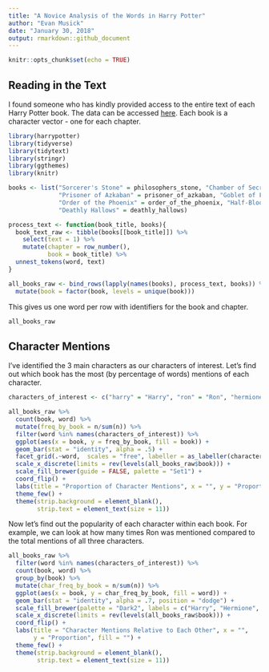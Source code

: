 ```yaml
---
title: "A Novice Analysis of the Words in Harry Potter"
author: "Evan Musick"
date: "January 30, 2018"
output: rmarkdown::github_document
---
```


```r
knitr::opts_chunk$set(echo = TRUE)
```

## Reading in the Text

I found someone who has kindly provided access to the entire text of each Harry Potter book. The data can be accessed [here](https://github.com/bradleyboehmke/harrypotter). Each book is a character vector - one for each chapter.

```r
library(harrypotter)
library(tidyverse)
library(tidytext)
library(stringr)
library(ggthemes)
library(knitr)

books <- list("Sorcerer's Stone" = philosophers_stone, "Chamber of Secrets" = chamber_of_secrets, 
              "Prisoner of Azkaban" = prisoner_of_azkaban, "Goblet of Fire" = goblet_of_fire, 
              "Order of the Phoenix" = order_of_the_phoenix, "Half-Blood Prince" = half_blood_prince,
              "Deathly Hallows" = deathly_hallows)

process_text <- function(book_title, books){
  book_text_raw <- tibble(books[[book_title]]) %>%
    select(text = 1) %>%
    mutate(chapter = row_number(),
           book = book_title) %>%
  unnest_tokens(word, text)
}

all_books_raw <- bind_rows(lapply(names(books), process_text, books)) %>%
  mutate(book = factor(book, levels = unique(book)))

```
This gives us one word per row with identifiers for the book and chapter.
```r
all_books_raw
```
## Character Mentions

I've identified the 3 main characters as our characters of interest. Let's find out which book has the most (by percentage of words) mentions of each character.

```r
characters_of_interest <- c("harry" = "Harry", "ron" = "Ron", "hermione" = "Hermione")

all_books_raw %>%
  count(book, word) %>%
  mutate(freq_by_book = n/sum(n)) %>%
  filter(word %in% names(characters_of_interest)) %>%
  ggplot(aes(x = book, y = freq_by_book, fill = book)) + 
  geom_bar(stat = "identity", alpha = .5) +
  facet_grid(.~word,  scales = "free", labeller = as_labeller(characters_of_interest)) +
  scale_x_discrete(limits = rev(levels(all_books_raw$book))) + 
  scale_fill_brewer(guide = FALSE, palette = "Set1") +
  coord_flip() +
  labs(title = "Proportion of Character Mentions", x = "", y = "Proportion of All Words") +
  theme_few() +
  theme(strip.background = element_blank(),
        strip.text = element_text(size = 11))
```

Now let's find out the popularity of each character within each book. For example, we can look at how many times Ron was mentioned compared to the total mentions of all three characters. 

```r
all_books_raw %>%
  filter(word %in% names(characters_of_interest)) %>%
  count(book, word) %>%
  group_by(book) %>%
  mutate(char_freq_by_book = n/sum(n)) %>%
  ggplot(aes(x = book, y = char_freq_by_book, fill = word)) + 
  geom_bar(stat = "identity", alpha = .7, position = "dodge") +
  scale_fill_brewer(palette = "Dark2", labels = c("Harry", "Hermione", "Ron")) +
  scale_x_discrete(limits = rev(levels(all_books_raw$book))) + 
  coord_flip() +
  labs(title = "Character Mentions Relative to Each Other", x = "", 
       y = "Proportion", fill = "") +
  theme_few() +
  theme(strip.background = element_blank(),
        strip.text = element_text(size = 11))


```


